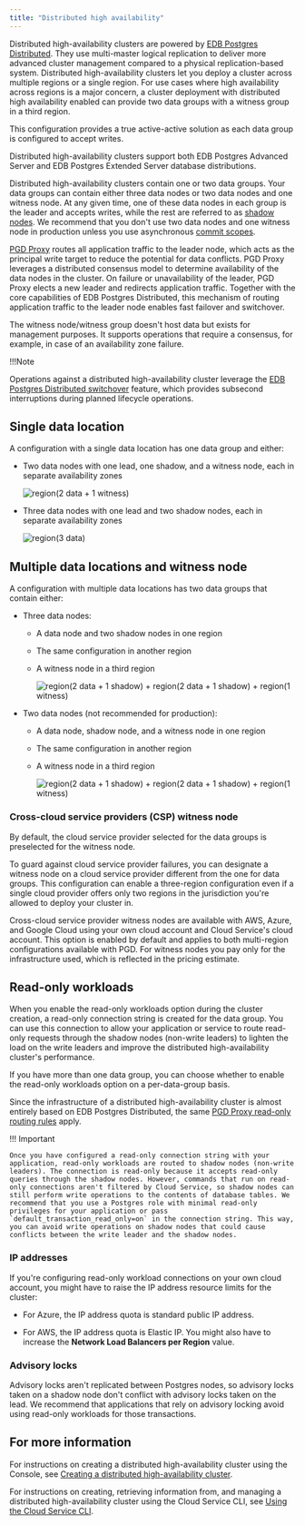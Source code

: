 ```yaml
---
title: "Distributed high availability"
---
```


Distributed high-availability clusters are powered by [EDB Postgres Distributed](/pgd/latest/). They use multi-master logical replication to deliver more advanced cluster management compared to a physical replication-based system. Distributed high-availability clusters let you deploy a cluster across multiple regions or a single region. For use cases where high availability across regions is a major concern, a cluster deployment with distributed high availability enabled can provide two data groups with a witness group in a third region.

This configuration provides a true active-active solution as each data group is configured to accept writes. 

Distributed high-availability clusters support both EDB Postgres Advanced Server and EDB Postgres Extended Server database distributions. 

Distributed high-availability clusters contain one or two data groups. Your data groups can contain either three data nodes or two data nodes and one witness node. At any given time, one of these data nodes in each group is the leader and accepts writes, while the rest are referred to as [shadow nodes](/pgd/latest/terminology/#write-leader). We recommend that you don't use two data nodes and one witness node in production unless you use asynchronous [commit scopes](/pgd/latest/commit-scopes/commit-scopes/). 

[PGD Proxy](/pgd/latest/routing/proxy) routes all application traffic to the leader node, which acts as the principal write target to reduce the potential for data conflicts. PGD Proxy leverages a distributed consensus model to determine availability of the data nodes in the cluster. On failure or unavailability of the leader, PGD Proxy elects a new leader and redirects application traffic. Together with the core capabilities of EDB Postgres Distributed, this mechanism of routing application traffic to the leader node enables fast failover and switchover.

The witness node/witness group doesn't host data but exists for management purposes. It supports operations that require a consensus, for example, in case of an availability zone failure. 

!!!Note

   Operations against a distributed high-availability cluster leverage the [EDB Postgres Distributed switchover](/pgd/latest/cli/command_ref/pgd_switchover/) feature, which provides subsecond interruptions during planned lifecycle operations.

## Single data location

A configuration with a single data location has one data group and either:

-   Two data nodes with one lead, one shadow, and a witness node, each in separate availability zones

      ![region(2 data + 1 witness)](../../images/image5.png)

-   Three data nodes with one lead and two shadow nodes, each in separate availability zones

      ![region(3 data)](../../images/image3.png)

## Multiple data locations and witness node

A configuration with multiple data locations has two data groups that contain either:

-   Three data nodes:

    -   A data node and two shadow nodes in one region
    -   The same configuration in another region
    -   A witness node in a third region

        ![region(2 data + 1 shadow) + region(2 data + 1 shadow) + region(1 witness)](../../images/eha.png)

-   Two data nodes (not recommended for production):

    -   A data node, shadow node, and a witness node in one region
    -   The same configuration in another region
    -   A witness node in a third region

        ![region(2 data + 1 shadow) + region(2 data + 1 shadow) + region(1 witness)](../../images/2dn-1wn-2dn-1wn-1wg.png)

### Cross-cloud service providers (CSP) witness node

By default, the cloud service provider selected for the data groups is preselected for the witness node.

To guard against cloud service provider failures, you can designate a witness node on a cloud service provider different from the one for data groups. This configuration can enable a three-region configuration even if a single cloud provider offers only two regions in the jurisdiction you're allowed to deploy your cluster in.

Cross-cloud service provider witness nodes are available with AWS, Azure, and Google Cloud using your own cloud account and Cloud Service's cloud account. This option is enabled by default and applies to both multi-region configurations available with PGD. For witness nodes you pay only for the infrastructure used, which is reflected in the pricing estimate.

## Read-only workloads

When you enable the read-only workloads option during the cluster creation, a read-only connection string is created for the data group. You can use this connection to allow your application or service to route read-only requests through the shadow nodes (non-write leaders) to lighten the load on the write leaders and improve the distributed high-availability cluster's performance. 

If you have more than one data group, you can choose whether to enable the read-only workloads option on a per-data-group basis. 

Since the infrastructure of a distributed high-availability cluster is almost entirely based on EDB Postgres Distributed, the same [PGD Proxy read-only routing rules](/pgd/latest/routing/readonly/) apply.

!!! Important

    Once you have configured a read-only connection string with your application, read-only workloads are routed to shadow nodes (non-write leaders). The connection is read-only because it accepts read-only queries through the shadow nodes. However, commands that run on read-only connections aren't filtered by Cloud Service, so shadow nodes can still perform write operations to the contents of database tables. We recommend that you use a Postgres role with minimal read-only privileges for your application or pass `default_transaction_read_only=on` in the connection string. This way, you can avoid write operations on shadow nodes that could cause conflicts between the write leader and the shadow nodes. 

### IP addresses

If you're configuring read-only workload connections on your own cloud account, you might have to raise the IP address resource limits for the cluster:

-   For Azure, the IP address quota is standard public IP address.

-   For AWS, the IP address quota is Elastic IP. You might also have to increase the **Network Load Balancers per Region** value. 
         

### Advisory locks

Advisory locks aren't replicated between Postgres nodes, so advisory locks taken on a shadow node don't conflict with advisory locks taken on the lead. We recommend that applications that rely on advisory locking avoid using read-only workloads for those transactions.

## For more information

For instructions on creating a distributed high-availability cluster using the Console, see [Creating a distributed high-availability cluster](/edb-postgres-ai/cloud-service/getting_started/creating_cluster/creating_a_dha_cluster/).

For instructions on creating, retrieving information from, and managing a distributed high-availability cluster using the Cloud Service CLI, see [Using the Cloud Service CLI](/edb-postgres-ai/cloud-service/using_cluster/cli/managing_clusters/#managing-distributed-high-availability-clusters).
